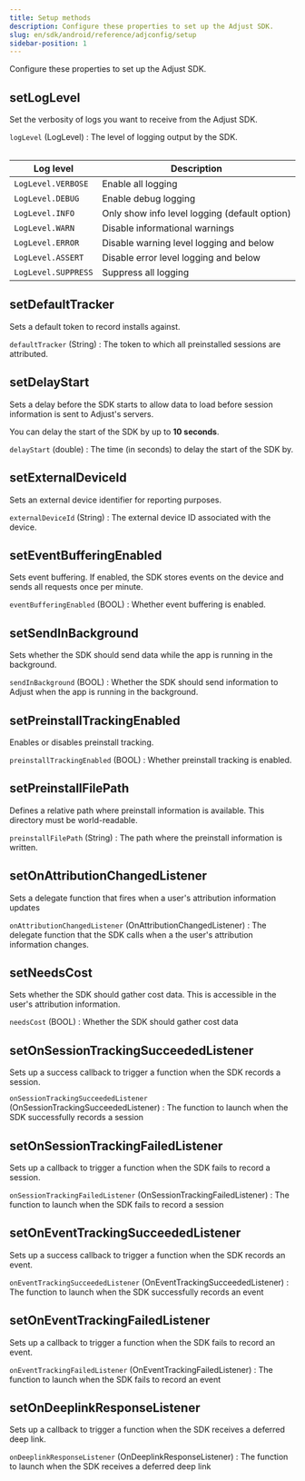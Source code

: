 ```yaml
---
title: Setup methods
description: Configure these properties to set up the Adjust SDK.
slug: en/sdk/android/reference/adjconfig/setup
sidebar-position: 1
---
```


Configure these properties to set up the Adjust SDK.

<Function>

## setLogLevel

Set the verbosity of logs you want to receive from the Adjust SDK.

<slot slot="signature">


<SetLogLevelSig />

</slot>

<slot slot="snippet">


<SetLogLevel />

</slot>

<slot slot="parameters">

`logLevel` (LogLevel)
: The level of logging output by the SDK.

<Table>

| Log level             | Description                                   |
| --------------------- | --------------------------------------------- |
| `LogLevel.VERBOSE`    | Enable all logging                            |
| `LogLevel.DEBUG`      | Enable debug logging                          |
| `LogLevel.INFO`       | Only show info level logging (default option) |
| `LogLevel.WARN`       | Disable informational warnings                |
| `LogLevel.ERROR`      | Disable warning level logging and below       |
| `LogLevel.ASSERT`     | Disable error level logging and below         |
| `LogLevel.SUPPRESS`   | Suppress all logging                          |

</Table>

</slot>

</Function>

<Function>

## setDefaultTracker

Sets a default token to record installs against.

<slot slot="signature">


<SetDefaultTrackerSig />

</slot>

<slot slot="snippet">


<SetDefaultTracker />

</slot>

<slot slot="parameters">

`defaultTracker` (String)
: The token to which all preinstalled sessions are attributed.

</slot>

</Function>

<Function>

## setDelayStart

Sets a delay before the SDK starts to allow data to load before session information is sent to Adjust's servers.

<Callout type="info">

You can delay the start of the SDK by up to **10 seconds**.

</Callout>

<slot slot="signature">


<SetDelayStartSig />

</slot>

<slot slot="snippet">


<SetDelayStart />

</slot>

<slot slot="parameters">

`delayStart` (double)
: The time (in seconds) to delay the start of the SDK by.

</slot>

</Function>

<Function>

## setExternalDeviceId

Sets an external device identifier for reporting purposes.

<slot slot="signature">


<SetExternalDeviceIdSig />

</slot>

<slot slot="snippet">


<SetExternalDeviceId />

</slot>

<slot slot="parameters">

`externalDeviceId` (String)
: The external device ID associated with the device.

</slot>

</Function>

<Function>

## setEventBufferingEnabled

Sets event buffering. If enabled, the SDK stores events on the device and sends all requests once per minute.

<slot slot="snippet">


<SetEventBufferingEnabledSig />

</slot>

<slot slot="snippet">


<SetEventBufferingEnabled />

</slot>

<slot slot="parameters">

`eventBufferingEnabled` (BOOL)
: Whether event buffering is enabled.

</slot>

</Function>

<Function>

## setSendInBackground

Sets whether the SDK should send data while the app is running in the background.

<slot slot="signature">


<SetSendInBackgroundSig />

</slot>

<slot slot="snippet">


<SetSendInBackground />

</slot>

<slot slot="parameters">

`sendInBackground` (BOOL)
: Whether the SDK should send information to Adjust when the app is running in the background.

</slot>

</Function>

<Function>

## setPreinstallTrackingEnabled

Enables or disables preinstall tracking.

<slot slot="signature">


<SetPreinstallTrackingEnabledSig />

</slot>

<slot slot="snippet">


<SetPreinstallTrackingEnabled />

</slot>

<slot slot="parameters">

`preinstallTrackingEnabled` (BOOL)
: Whether preinstall tracking is enabled.

</slot>

</Function>

<Function>

## setPreinstallFilePath

Defines a relative path where preinstall information is available. This directory must be world-readable.

<slot slot="signature">


<SetPreinstallFilePathSig />

</slot>

<slot slot="snippet">


<SetPreinstallFilePath />

</slot>

<slot slot="parameters">

`preinstallFilePath` (String)
: The path where the preinstall information is written.

</slot>

</Function>

<Function>

## setOnAttributionChangedListener

Sets a delegate function that fires when a user's attribution information updates

<slot slot="signature">


<SetOnAttributionChangedListenerSig />

</slot>

<slot slot="snippet">


<SetOnAttributionChangedListener />

</slot>

<slot slot="parameters">

`onAttributionChangedListener` (OnAttributionChangedListener)
: The delegate function that the SDK calls when a the user's attribution information changes.

</slot>

</Function>

<Function>

## setNeedsCost

Sets whether the SDK should gather cost data. This is accessible in the user's attribution information.

<slot slot="signature">


<SetNeedsCostSig />

</slot>

<slot slot="snippet">


<SetNeedsCost />

</slot>

<slot slot="parameters">

`needsCost` (BOOL)
: Whether the SDK should gather cost data

</slot>

</Function>

<Function>

## setOnSessionTrackingSucceededListener

Sets up a success callback to trigger a function when the SDK records a session.

<slot slot="signature">


<SetOnSessionTrackingSucceededListenerSig />

</slot>

<slot slot="snippet">


<SetOnSessionTrackingSucceededListener />

</slot>

<slot slot="parameters">

`onSessionTrackingSucceededListener` (OnSessionTrackingSucceededListener)
: The function to launch when the SDK successfully records a session

</slot>

</Function>

<Function>

## setOnSessionTrackingFailedListener

Sets up a callback to trigger a function when the SDK fails to record a session.

<slot slot="signature">


<SetOnSessionTrackingFailedListenerSig />

</slot>

<slot slot="snippet">


<SetOnSessionTrackingFailedListener />

</slot>

<slot slot="parameters">

`onSessionTrackingFailedListener` (OnSessionTrackingFailedListener)
: The function to launch when the SDK fails to record a session

</slot>

</Function>

<Function>

## setOnEventTrackingSucceededListener

Sets up a success callback to trigger a function when the SDK records an event.

<slot slot="signature">


<SetOnEventTrackingSucceededListenerSig />

</slot>

<slot slot="snippet">


<SetOnEventTrackingSucceededListener />

</slot>

<slot slot="parameters">

`onEventTrackingSucceededListener` (OnEventTrackingSucceededListener)
: The function to launch when the SDK successfully records an event

</slot>

</Function>

<Function>

## setOnEventTrackingFailedListener

Sets up a callback to trigger a function when the SDK fails to record an event.

<slot slot="signature">


<SetOnEventTrackingFailedListenerSig />

</slot>

<slot slot="snippet">


<SetOnEventTrackingFailedListener />

</slot>

<slot slot="parameters">

`onEventTrackingFailedListener` (OnEventTrackingFailedListener)
: The function to launch when the SDK fails to record an event

</slot>

</Function>

<Function>

## setOnDeeplinkResponseListener

Sets up a callback to trigger a function when the SDK receives a deferred deep link.

<slot slot="signature">


<SetOnDeeplinkResponseListenerSig />

</slot>

<slot slot="snippet">


<SetOnDeeplinkResponseListener />

</slot>

<slot slot="parameters">

`onDeeplinkResponseListener` (OnDeeplinkResponseListener)
: The function to launch when the SDK receives a deferred deep link

</slot>

</Function>
